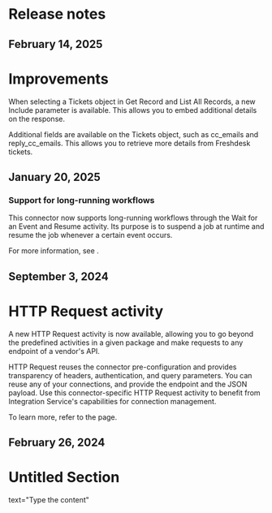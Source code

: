 ﻿# Release notes


## February 14, 2025

# Improvements

When selecting a Tickets object in Get Record and List All Records, a
                new Include parameter is available. This allows you to embed additional
                details on the response.

Additional fields are available on the Tickets object, such as
                    cc_emails and reply_cc_emails. This allows you
                to retrieve more details from Freshdesk tickets.


## January 20, 2025




### Support for long-running workflows

This connector now supports long-running workflows through the Wait for an Event and
                Resume activity. Its purpose is to suspend a job at runtime and resume the job
            whenever a certain event occurs.

For more information, see .


## September 3, 2024

# HTTP Request activity

A new HTTP Request activity is now available, allowing you to go beyond the
                predefined activities in a given package and make requests to any endpoint of a
                vendor's API.

HTTP Request reuses the connector pre-configuration and provides transparency
                of headers, authentication, and query parameters. You can reuse any of your
                connections, and provide the endpoint and the JSON payload. Use this
                connector-specific HTTP Request activity to benefit from Integration
                Service's capabilities for connection management.

To learn more, refer to the  page.


## February 26, 2024

# Untitled Section

text="Type the content"

